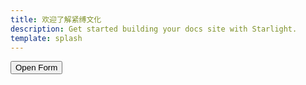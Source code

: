 ```yaml
---
title: 欢迎了解紧缚文化
description: Get started building your docs site with Starlight.
template: splash
---
```


<div
data-heyform-id="rrXnaZGf"
data-heyform-type="modal"
data-heyform-custom-url="https://form.dragonjay.top/form/"
data-heyform-size="large"
data-heyform-open-trigger="click"
data-heyform-open-delay="5"
data-heyform-open-scroll-percent="30"
data-heyform-trigger-background="#1d4ed8"
data-heyform-trigger-text="Open Form"
data-heyform-hide-after-submit="false"
data-heyform-auto-close="5"
><button class="heyform__trigger-button" type="button" onclick="HeyForm.openModal('rrXnaZGf')">Open Form</button></div>
<script src="https://www.unpkg.com/@heyform-inc/embed@latest/dist/index.umd.js"></script>